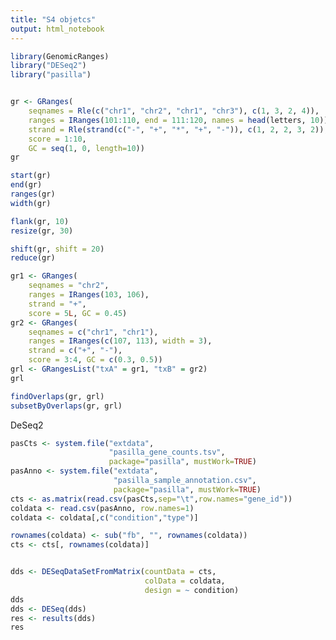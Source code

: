 ```yaml
---
title: "S4 objetcs"
output: html_notebook
---
```



```r
library(GenomicRanges)
library("DESeq2")
library("pasilla")


gr <- GRanges(
    seqnames = Rle(c("chr1", "chr2", "chr1", "chr3"), c(1, 3, 2, 4)),
    ranges = IRanges(101:110, end = 111:120, names = head(letters, 10)),
    strand = Rle(strand(c("-", "+", "*", "+", "-")), c(1, 2, 2, 3, 2)),
    score = 1:10,
    GC = seq(1, 0, length=10))
gr


```

```r
start(gr)
end(gr)
ranges(gr)
width(gr)

flank(gr, 10)
resize(gr, 30)

shift(gr, shift = 20)
reduce(gr)

```

```r
gr1 <- GRanges(
    seqnames = "chr2",
    ranges = IRanges(103, 106),
    strand = "+",
    score = 5L, GC = 0.45)
gr2 <- GRanges(
    seqnames = c("chr1", "chr1"),
    ranges = IRanges(c(107, 113), width = 3),
    strand = c("+", "-"),
    score = 3:4, GC = c(0.3, 0.5))
grl <- GRangesList("txA" = gr1, "txB" = gr2)
grl

findOverlaps(gr, grl)
subsetByOverlaps(gr, grl)

```

DeSeq2

```r

pasCts <- system.file("extdata",
                      "pasilla_gene_counts.tsv",
                      package="pasilla", mustWork=TRUE)
pasAnno <- system.file("extdata",
                       "pasilla_sample_annotation.csv",
                       package="pasilla", mustWork=TRUE)
cts <- as.matrix(read.csv(pasCts,sep="\t",row.names="gene_id"))
coldata <- read.csv(pasAnno, row.names=1)
coldata <- coldata[,c("condition","type")]

rownames(coldata) <- sub("fb", "", rownames(coldata))
cts <- cts[, rownames(coldata)]


dds <- DESeqDataSetFromMatrix(countData = cts,
                              colData = coldata,
                              design = ~ condition)
dds
dds <- DESeq(dds)
res <- results(dds)
res


```


